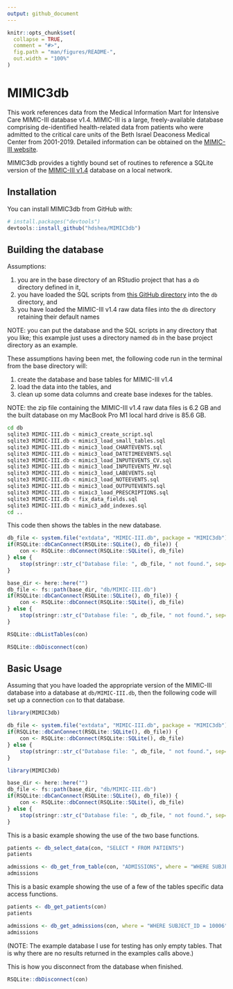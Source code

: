```yaml
---
output: github_document
---
```


<!-- README.md is generated from README.Rmd. Please edit that file -->

```r
knitr::opts_chunk$set(
  collapse = TRUE,
  comment = "#>",
  fig.path = "man/figures/README-",
  out.width = "100%"
)
```

# MIMIC3db

<!-- badges: start -->
<!-- badges: end -->

This work references data from the Medical Information Mart for Intensive Care MIMIC-III database v1.4. 
MIMIC-III is a large, freely-available database comprising de-identified health-related data from patients who
were admitted to the critical care units of the Beth Israel Deaconess Medical Center from 2001-2019.  Detailed
information can be obtained on the [MIMIC-III website](https://mimic.mit.edu/docs/iii/).

MIMIC3db provides a tightly bound set of routines to reference a SQLite version of the 
[MIMIC-III v1.4](https://physionet.org/content/mimiciii/1.4/) database on a local network. 

## Installation

You can install MIMIC3db from GitHub with:

``` r
# install.packages("devtools")
devtools::install_github("hdshea/MIMIC3db")
```

## Building the database

Assumptions:

1. you are in the base directory of an RStudio project that has a `db` directory defined in it,
2. you have loaded the SQL scripts from 
[this GitHub directory](https://github.com/hdshea/MIMIC3db/tree/main/inst/sql) into the `db` directory, and
3. you have loaded the MIMIC-III v1.4 raw data files into the `db` directory retaining their default names

NOTE: you can put the database and the SQL scripts in any directory that you like; this example just uses a 
directory named `db` in the base project directory as an example.

These assumptions having been met, the following code run in the terminal from the base directory 
will:

1. create the database and base tables for MIMIC-III v1.4
2. load the data into the tables, and 
3. clean up some data columns and create base indexes for the tables.

NOTE:  the zip file containing the MIMIC-III v1.4 raw data files is 6.2 GB and the built database on my 
MacBook Pro M1 local hard drive is 85.6 GB.

```bash
cd db
sqlite3 MIMIC-III.db < mimic3_create_script.sql
sqlite3 MIMIC-III.db < mimic3_load_small_tables.sql
sqlite3 MIMIC-III.db < mimic3_load_CHARTEVENTS.sql
sqlite3 MIMIC-III.db < mimic3_load_DATETIMEEVENTS.sql
sqlite3 MIMIC-III.db < mimic3_load_INPUTEVENTS_CV.sql
sqlite3 MIMIC-III.db < mimic3_load_INPUTEVENTS_MV.sql
sqlite3 MIMIC-III.db < mimic3_load_LABEVENTS.sql
sqlite3 MIMIC-III.db < mimic3_load_NOTEEVENTS.sql
sqlite3 MIMIC-III.db < mimic3_load_OUTPUTEVENTS.sql
sqlite3 MIMIC-III.db < mimic3_load_PRESCRIPTIONS.sql
sqlite3 MIMIC-III.db < fix_data_fields.sql
sqlite3 MIMIC-III.db < mimic3_add_indexes.sql
cd ..
```

This code then shows the tables in the new database.

```r
db_file <- system.file("extdata", "MIMIC-III.db", package = "MIMIC3db")
if(RSQLite::dbCanConnect(RSQLite::SQLite(), db_file)) {
    con <- RSQLite::dbConnect(RSQLite::SQLite(), db_file)
} else {
    stop(stringr::str_c("Database file: ", db_file, " not found.", sep=""))
}
```

```r
base_dir <- here::here("")
db_file <- fs::path(base_dir, "db/MIMIC-III.db")
if(RSQLite::dbCanConnect(RSQLite::SQLite(), db_file)) {
    con <- RSQLite::dbConnect(RSQLite::SQLite(), db_file)
} else {
    stop(stringr::str_c("Database file: ", db_file, " not found.", sep=""))
}
```

```r
RSQLite::dbListTables(con)
```

```r
RSQLite::dbDisconnect(con)
```

## Basic Usage

Assuming that you have loaded the appropriate version of the MIMIC-III database into a database at 
`db/MIMIC-III.db`, then the following code will set up a connection `con` to that database.

```r
library(MIMIC3db)

db_file <- system.file("extdata", "MIMIC-III.db", package = "MIMIC3db")
if(RSQLite::dbCanConnect(RSQLite::SQLite(), db_file)) {
    con <- RSQLite::dbConnect(RSQLite::SQLite(), db_file)
} else {
    stop(stringr::str_c("Database file: ", db_file, " not found.", sep=""))
}
```

```r
library(MIMIC3db)

base_dir <- here::here("")
db_file <- fs::path(base_dir, "db/MIMIC-III.db")
if(RSQLite::dbCanConnect(RSQLite::SQLite(), db_file)) {
    con <- RSQLite::dbConnect(RSQLite::SQLite(), db_file)
} else {
    stop(stringr::str_c("Database file: ", db_file, " not found.", sep=""))
}
```

This is a basic example showing the use of the two base functions.

```r
patients <- db_select_data(con, "SELECT * FROM PATIENTS")
patients

admissions <- db_get_from_table(con, "ADMISSIONS", where = "WHERE SUBJECT_ID = 10006")
admissions
```

This is a basic example showing the use of a few of the tables specific data access functions.

```r
patients <- db_get_patients(con)
patients

admissions <- db_get_admissions(con, where = "WHERE SUBJECT_ID = 10006")
admissions
```

(NOTE:  The example database I use for testing has only empty tables.  That is why there are no results returned in the examples calls above.)

This is how you disconnect from the database when finished.

```r
RSQLite::dbDisconnect(con)
```



